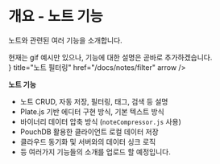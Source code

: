 
# 개요 - 노트 기능

<p className="text-lg text-gray-600 mt-2">노트와 관련된 여러 기능을 소개합니다.</p>

<Callout type="warning" emoji="🛠️">
  현재는 gif 예시만 있으나, 기능에 대한 설명은 곧바로 추가하겠습니다.
</Callout>

<div className="flex flex-col gap-4 mt-10 max-w-[50%]">
  <Cards.Card
      icon={<Box/>}
      title="노트 필터링"
      href="/docs/notes/filter"
      arrow
  />
</div>

**노트 기능**
  - 노트 CRUD, 자동 저장, 필터링, 태그, 검색 등 설명
  - Plate.js 기반 에디터 구현 방식, 기본 텍스트 방식
  - 바이너리 데이터 압축 방식 (`noteCompressor.js` 사용)
  - PouchDB 활용한 클라이언트 로컬 데이터 저장
  - 클라우드 동기화 및 서버와의 데이터 싱크 로직
  - 등 여러가지 기능들의 소개를 업로드 할 예정입니다.